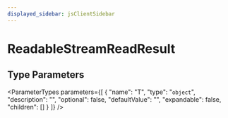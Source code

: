 ```yaml
---
displayed_sidebar: jsClientSidebar
---
```



# ReadableStreamReadResult

## Type Parameters

<ParameterTypes parameters={[
  {
    "name": "T",
    "type": "`object`",
    "description": "",
    "optional": false,
    "defaultValue": "",
    "expandable": false,
    "children": []
  }
]} />
